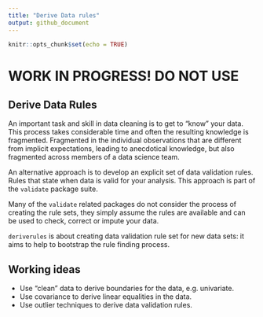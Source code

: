 ```yaml
---
title: "Derive Data rules"
output: github_document
---
```


```r
knitr::opts_chunk$set(echo = TRUE)
```

# WORK IN PROGRESS! DO NOT USE

## Derive Data Rules

An important task and skill in data cleaning is to get to "know" your data. 
This process takes considerable time and often the resulting knowledge is fragmented.
Fragmented in the individual observations that are different from implicit expectations, leading to 
anecdotical knowledge, but also fragmented across members of a data science team.

An alternative approach is to develop an explicit set of data validation rules. Rules that state 
when data is valid for your analysis. This approach is part of the `validate` package suite.

Many of the `validate` related packages do not consider the process of creating the rule sets, they simply 
assume the rules are available and can be used to check, correct or impute your data.

`deriverules` is about creating data validation rule set for new data sets: it aims to help to bootstrap the rule finding process.


## Working ideas

- Use "clean" data to derive boundaries for the data, e.g. univariate.
- Use covariance to derive linear equalities in the data.
- Use outlier techniques to derive data validation rules.
